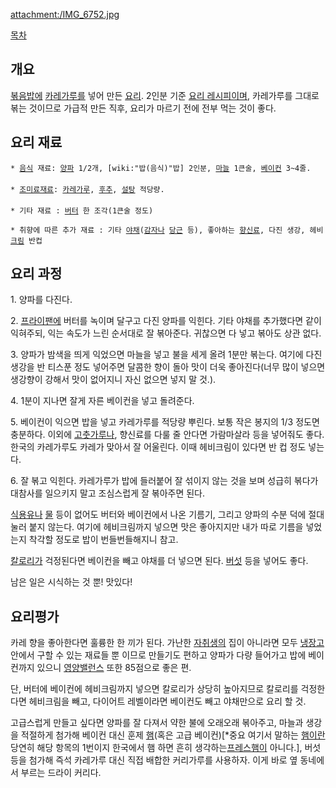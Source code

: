 attachment:/IMG_6752.jpg

[[목차]]
== 개요 ==
[[볶음밥]]에 [[카레]]가루를 넣어 만든 [[요리]]. 2인분 기준 [[요리 레시피]]이며, 카레가루를 그대로 볶는 것이므로 가급적 만든 직후, 요리가 마르기 전에 전부 먹는 것이 좋다.

== 요리 재료 ==
 * [[음식]] 재료: [[양파]] 1/2개, [wiki:"밥(음식)"밥] 2인분, [[마늘]] 1큰술, [[베이컨]] 3~4줄. 
 
 * [[조미료]]재료: [[카레가루]], [[후추]], [[설탕]] 적당량.  
 
 * 기타 재료 : [[버터]] 한 조각(1큰술 정도)

 * 취향에 따른 추가 재료 : 기타 [[야채]]([[감자]]나 [[당근]] 등), 좋아하는 [[향신료]], 다진 생강, 헤비[[크림]] 반컵

== 요리 과정 ==
1. 양파를 다진다.

2. [[프라이팬]]에 버터를 녹이며 달구고 다진 양파를 익힌다. 기타 야채를 추가했다면 같이 익혀주되, 익는 속도가 느린 순서대로 잘 볶아준다. 귀찮으면 다 넣고 볶아도 상관 없다.

3. 양파가 밤색을 띄게 익었으면 마늘을 넣고 불을 세게 올려 1분만 볶는다. 여기에 다진 생강을 반 티스푼 정도 넣어주면 달콤한 향이 돌아 맛이 더욱 좋아진다(너무 많이 넣으면 생강향이 강해서 맛이 없어지니 자신 없으면 넣지 말 것.).

4. 1분이 지나면 잘게 자른 베이컨을 넣고 돌려준다.

5. 베이컨이 익으면 밥을 넣고 카레가루를 적당량 뿌린다. 보통 작은 봉지의 1/3 정도면 충분하다. 이외에 [[고춧가루]]나, 향신료를 다룰 줄 안다면 가람마살라 등을 넣어줘도 좋다. 한국의 카레가루도 카레가 맞아서 잘 어울린다. 이때 헤비크림이 있다면 반 컵 정도 넣는다.

6. 잘 볶고 익힌다. 카레가루가 밥에 들러붙어 잘 섞이지 않는 것을 보며 성급히 볶다가 대참사를 일으키지 말고 조심스럽게 잘 볶아주면 된다.

[[식용유]]나 [[물]] 등이 없어도 버터와 베이컨에서 나온 기름기, 그리고 양파의 수분 덕에 절대 눌러 붙지 않는다. 여기에 헤비크림까지 넣으면 맛은 좋아지지만 내가 따로 기름을 넣었는지 착각할 정도로 밥이 번들번들해지니 참고.

[[칼로리]]가 걱정된다면 베이컨을 빼고 야채를 더 넣으면 된다. [[버섯]] 등을 넣어도 좋다.

남은 일은 시식하는 것 뿐! 맛있다!

== 요리평가 ==
카레 향을 좋아한다면 훌륭한 한 끼가 된다. 가난한 [[자취]]생의 집이 아니라면 모두 [[냉장고]] 안에서 구할 수 있는 재료들 뿐 이므로 만들기도 편하고 양파가 다량 들어가고 밥에 베이컨까지 있으니 [[영양]]밸런스 또한 85점으로 좋은 편.

단, 버터에 베이컨에 헤비크림까지 넣으면 칼로리가 상당히 높아지므로 칼로리를 걱정한다면 헤비크림을 빼고, 다이어트 레벨이라면 베이컨도 빼고 야채만으로 요리 할 것.

고급스럽게 만들고 싶다면 양파를 잘 다져서 약한 불에 오래오래 볶아주고, 마늘과 생강을 적절하게 첨가해 베이컨 대신 훈제 [[햄]](혹은 고급 베이컨)[*중요 여기서 말하는 [[햄]]이란 당연히 해당 항목의 1번이지 한국에서 햄 하면 흔히 생각하는[[프레스햄]]이 아니다.], 버섯 등을 첨가해 즉석 카레가루 대신 직접 배합한 커리가루를 사용하자. 이게 바로 옆 동네에서 부르는 드라이 커리다.
